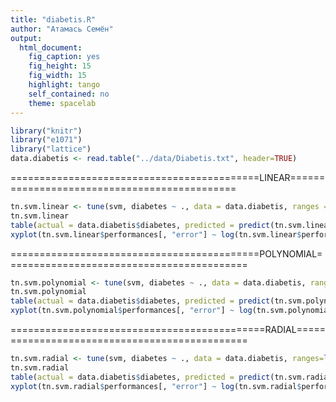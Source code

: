 ```yaml
---
title: "diabetis.R"
author: "Атамась Семён"
output:
  html_document:
    fig_caption: yes
    fig_height: 15
    fig_width: 15
    highlight: tango
    self_contained: no
    theme: spacelab
---
```


```r
library("knitr")
library("e1071")
library("lattice")
data.diabetis <- read.table("../data/Diabetis.txt", header=TRUE)
```

===========================================LINEAR=============================================
```r
tn.svm.linear <- tune(svm, diabetes ~ ., data = data.diabetis, ranges = list(cost = 2^(-10:10)), type = "C-classification", kernel = "linear", class.weights = c(neg = 0.33, pos = 0.67))
tn.svm.linear
table(actual = data.diabetis$diabetes, predicted = predict(tn.svm.linear$best.model))
xyplot(tn.svm.linear$performances[, "error"] ~ log(tn.svm.linear$performances[, "cost"]), type="b")
```

===========================================POLYNOMIAL==========================================
```r
tn.svm.polynomial <- tune(svm, diabetes ~ ., data = data.diabetis, ranges=list(cost = 2^(-10:10), degree= (1:5)), type = "C-classification", kernel = "polynomial", class.weights = c(neg = 0.33, pos = 0.67))
tn.svm.polynomial
table(actual = data.diabetis$diabetes, predicted = predict(tn.svm.polynomial$best.model))
xyplot(tn.svm.polynomial$performances[, "error"] ~ log(tn.svm.polynomial$performances[, "cost"]), groups = tn.svm.polynomial$performances[, "degree"] , type="b", auto.key=list(title="degree", corner=c(0.95,1), lines=TRUE))
```

============================================RADIAL==============================================
```r
tn.svm.radial <- tune(svm, diabetes ~ ., data = data.diabetis, ranges=list( cost = 2^(-5:15), gamma = (10^(-5:1))/ncol(data.diabetis)), type = "C-classification", kernel = "radial", class.weights = c(neg = 0.33, pos = 0.67))
tn.svm.radial
table(actual = data.diabetis$diabetes, predicted = predict(tn.svm.radial$best.model))
xyplot(tn.svm.radial$performances[, "error"] ~ log(tn.svm.radial$performances[, "cost"]), groups = tn.svm.radial$performances[, "gamma"] , type="b", auto.key=list(title="gamma", corner=c(0.95,1), lines=TRUE))
```
